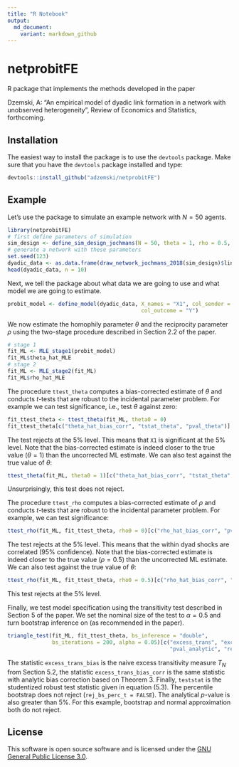 ```yaml
---
title: "R Notebook"
output: 
  md_document:
    variant: markdown_github
---
```


# netprobitFE

R package that implements the methods developed in the paper 

Dzemski, A: "An empirical model of dyadic link formation in a network with unobserved heterogeneity", Review of Economics and Statistics, forthcoming.

## Installation

The easiest way to install the package is to use the `devtools` package.
Make sure that you have the `devtools` package installed and type:

```R
devtools::install_github("adzemski/netprobitFE")
```

## Example

Let's use the package to simulate an example network with $N=50$ agents.

```r
library(netprobitFE)
# first define parameters of simulation
sim_design <- define_sim_design_jochmans(N = 50, theta = 1, rho = 0.5, type_C_N = "loglog")
# generate a network with these parameters
set.seed(123)
dyadic_data <- as.data.frame(draw_network_jochmans_2018(sim_design)$links)[, c("i", "j", "X1", "Y")]
head(dyadic_data, n = 10)
```

Next, we tell the package about what data we are going to use and what model we are going to estimate.

```r
probit_model <- define_model(dyadic_data, X_names = "X1", col_sender = "i", col_receiver = "j",
                                          col_outcome = "Y")
```

We now estimate the homophily parameter $\theta$ and the reciprocity parameter $\rho$ using the two-stage procedure 
described in Section 2.2 of the paper.

```r
# stage 1
fit_ML <- MLE_stage1(probit_model)
fit_ML$theta_hat_MLE
# stage 2
fit_ML <- MLE_stage2(fit_ML)
fit_ML$rho_hat_MLE
```

The procedure `ttest_theta` computes a bias-corrected estimate of $\theta$ and conducts $t$-tests that are robust to the incidental parameter problem. For example we can test significance, i.e., test $\theta$ against zero:

```r
fit_ttest_theta <- ttest_theta(fit_ML, theta0 = 0)
fit_ttest_theta[c("theta_hat_bias_corr", "tstat_theta", "pval_theta")]
```

The test rejects at the 5% level. This means that `X1` is significant at the 5% level. Note that the bias-corrected estimate is indeed closer to the true value ($\theta = 1$) than the uncorrected ML estimate. We can also test against the true value of $\theta$:

```r
ttest_theta(fit_ML, theta0 = 1)[c("theta_hat_bias_corr", "tstat_theta", "pval_theta")]
```

Unsurprisingly, this test does not reject. 

The procedure `ttest_rho` computes a bias-corrected estimate of $\rho$ and conducts $t$-tests that are robust to the incidental parameter problem. For example, we can test significance: 

```r
ttest_rho(fit_ML, fit_ttest_theta, rho0 = 0)[c("rho_hat_bias_corr", "pval_rho")]
```

The test rejects at the 5% level. This means that the within dyad shocks are correlated (95% confidence). Note that the bias-corrected estimate is indeed closer to the true value ($\rho = 0.5$) than the uncorrected ML estimate. We can also test against the true value of $\theta$:
 
```r
ttest_rho(fit_ML, fit_ttest_theta, rho0 = 0.5)[c("rho_hat_bias_corr", "pval_rho")]
```

This test rejects at the 5% level. 

Finally, we test model specification using the transitivity test described in Section 5 of the paper. We set the nominal size of the test to $\alpha = 0.5$ and turn bootstrap inference on (as recommended in the paper).

```r
triangle_test(fit_ML, fit_ttest_theta, bs_inference = "double", 
              bs_iterations = 200, alpha = 0.05)[c("excess_trans", "excess_trans_bias_corr", "teststat",
                                                   "pval_analytic", "rej_bs_perc_t")]
```

The statistic `excess_trans_bias` is the naive excess transitivity measure $T_N$ from Section 5.2, the statistic `excess_trans_bias_corr` is the same statistic with analytic bias correction based on Theorem 3. Finally, `teststat` is the studentized robust test statistic given in equation (5.3). The percentile bootstrap does not reject (`rej_bs_perc_t = FALSE`). The analytical $p$-value is also greater than 5%. For this example, bootstrap and normal approximation both do not reject. 

## License

This software is open source software and is licensed under the [GNU General Public License 3.0][gnu 3.0]. 

[gnu 3.0]: https://www.gnu.org/licenses/gpl-3.0.en.html
